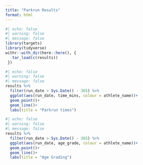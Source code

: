 ```yaml
---
title: "Parkrun Results"
format: html
---
```


```r
#| echo: false
#| warning: false
#| message: false
library(targets)
library(tidyverse)
withr::with_dir(here::here(), {
   tar_load(c(results))
 })
```


```r
#| echo: false
#| warning: false
#| message: false
results %>%
  filter(run_date > Sys.Date() - 365) %>% 
  ggplot(aes(run_date, time_mins, colour = athlete_name))+
  geom_point()+
  geom_line()+
  labs(title = "Parkrun times")
```

```r
#| echo: false
#| warning: false
#| message: false
results %>%
  filter(run_date > Sys.Date() - 365) %>% 
  ggplot(aes(run_date, age_grade, colour = athlete_name))+
  geom_point()+
  geom_line()+
  labs(title = "Age Grading")
```

